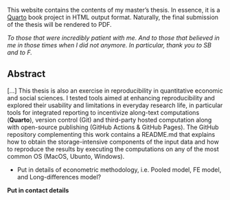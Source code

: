 This website contains the contents of my master's thesis.
In essence, it is a [Quarto](https://quarto.org) book project in HTML output format.
Naturally, the final submission of the thesis will be rendered to PDF.

*To those that were incredibly patient with me. And to those that believed in me in those times when I did not anymore. In particular, thank you to SB and to F.*

## Abstract

\[...\] This thesis is also an exercise in reproducibility in quantitative economic and social sciences.
I tested tools aimed at enhancing reproducibility and explored their usability and limitations in everyday research life, in particular tools for integrated reporting to incentivize along-text computations (**Quarto**), version control (Git) and third-party hosted computation along with open-source publishing (GitHub Actions & GitHub Pages).
The GitHub repository complementing this work contains a README.md that explains how to obtain the storage-intensive components of the input data and how to reproduce the results by executing the computations on any of the most common OS (MacOS, Ubunto, Windows).

-   Put in details of econometric methodology, i.e. Pooled model, FE model, and Long-differences model?

**Put in contact details**
